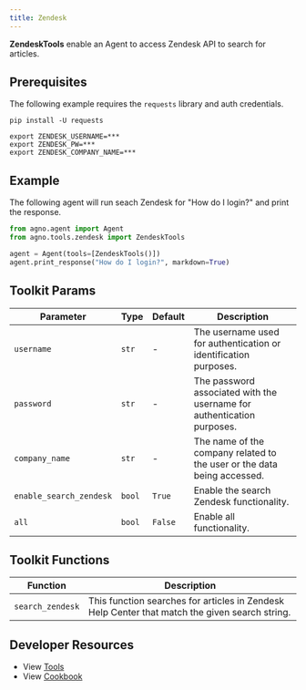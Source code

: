 ```yaml
---
title: Zendesk
---
```


**ZendeskTools** enable an Agent to access Zendesk API to search for articles.

## Prerequisites

The following example requires the `requests` library and auth credentials.

```shell
pip install -U requests
```

```shell
export ZENDESK_USERNAME=***
export ZENDESK_PW=***
export ZENDESK_COMPANY_NAME=***
```

## Example

The following agent will run seach Zendesk for "How do I login?" and print the response.

```python cookbook/tools/zendesk_tools.py
from agno.agent import Agent
from agno.tools.zendesk import ZendeskTools

agent = Agent(tools=[ZendeskTools()])
agent.print_response("How do I login?", markdown=True)
```

## Toolkit Params

| Parameter      | Type  | Default | Description                                                             |
| -------------- | ----- | ------- | ----------------------------------------------------------------------- |
| `username`     | `str` | -       | The username used for authentication or identification purposes.        |
| `password`     | `str` | -       | The password associated with the username for authentication purposes.  |
| `company_name` | `str` | -       | The name of the company related to the user or the data being accessed. |
| `enable_search_zendesk` | `bool` | `True` | Enable the search Zendesk functionality. |
| `all` | `bool` | `False` | Enable all functionality. |

## Toolkit Functions

| Function         | Description                                                                                    |
| ---------------- | ---------------------------------------------------------------------------------------------- |
| `search_zendesk` | This function searches for articles in Zendesk Help Center that match the given search string. |

## Developer Resources

- View [Tools](https://github.com/agno-agi/agno/blob/main/libs/agno/agno/tools/zendesk.py)
- View [Cookbook](https://github.com/agno-agi/agno/tree/v2.0/cookbook/tools/zendesk_tools.py)
